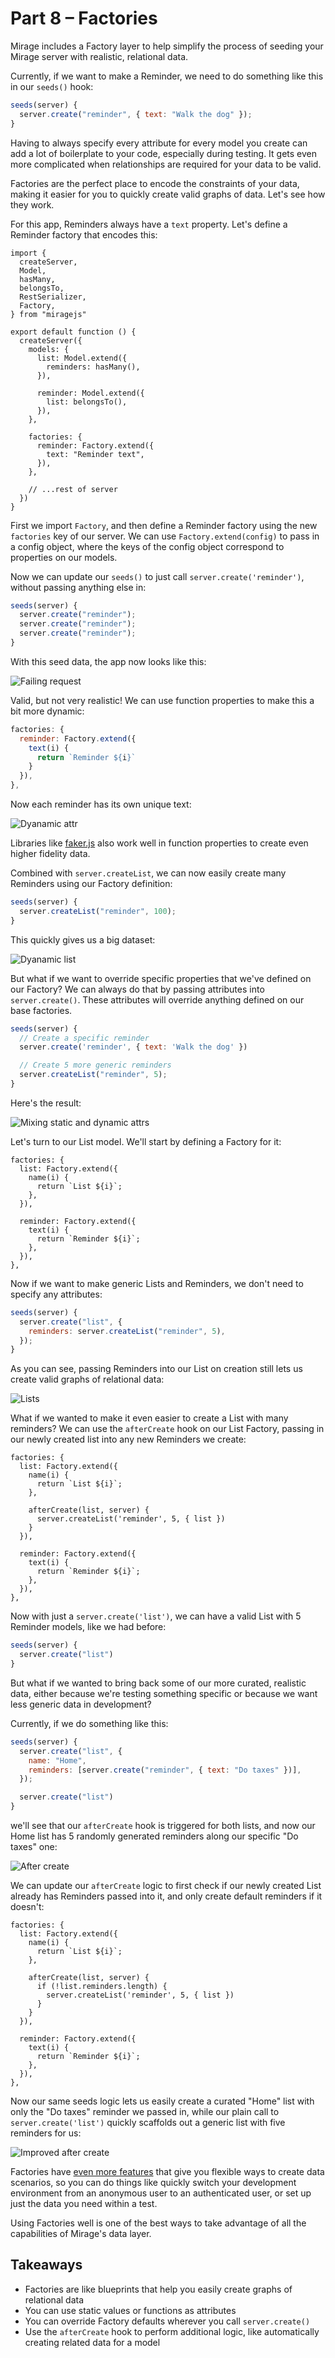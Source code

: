 # Part 8 – Factories

Mirage includes a Factory layer to help simplify the process of seeding your Mirage server with realistic, relational data.

Currently, if we want to make a Reminder, we need to do something like this in our `seeds()` hook:

```js
seeds(server) {
  server.create("reminder", { text: "Walk the dog" });
}
```

Having to always specify every attribute for every model you create can add a lot of boilerplate to your code, especially during testing. It gets even more complicated when relationships are required for your data to be valid.

Factories are the perfect place to encode the constraints of your data, making it easier for you to quickly create valid graphs of data. Let's see how they work.

For this app, Reminders always have a `text` property. Let's define a Reminder factory that encodes this:

```js{7,22-26}
import {
  createServer,
  Model,
  hasMany,
  belongsTo,
  RestSerializer,
  Factory,
} from "miragejs"

export default function () {
  createServer({
    models: {
      list: Model.extend({
        reminders: hasMany(),
      }),

      reminder: Model.extend({
        list: belongsTo(),
      }),
    },

    factories: {
      reminder: Factory.extend({
        text: "Reminder text",
      }),
    },

    // ...rest of server
  })
}
```

First we import `Factory`, and then define a Reminder factory using the new `factories` key of our server. We can use `Factory.extend(config)` to pass in a config object, where the keys of the config object correspond to properties on our models.

Now we can update our `seeds()` to just call `server.create('reminder')`, without passing anything else in:

```js
seeds(server) {
  server.create("reminder");
  server.create("reminder");
  server.create("reminder");
}
```

With this seed data, the app now looks like this:

![Failing request](../../assets/images/tutorial/part-8-static-attrs.png)

Valid, but not very realistic! We can use function properties to make this a bit more dynamic:

```js
factories: {
  reminder: Factory.extend({
    text(i) {
      return `Reminder ${i}`
    }
  }),
},
```

Now each reminder has its own unique text:

![Dyanamic attr](../../assets/images/tutorial/part-8-dynamic-attr.png)

Libraries like [faker.js](https://github.com/marak/Faker.js/) also work well in function properties to create even higher fidelity data.

Combined with `server.createList`, we can now easily create many Reminders using our Factory definition:

```js
seeds(server) {
  server.createList("reminder", 100);
}
```

This quickly gives us a big dataset:

![Dyanamic list](../../assets/images/tutorial/part-8-create-list.png)

But what if we want to override specific properties that we've defined on our Factory? We can always do that by passing attributes into `server.create()`. These attributes will override anything defined on our base factories.

```js
seeds(server) {
  // Create a specific reminder
  server.create('reminder', { text: 'Walk the dog' })

  // Create 5 more generic reminders
  server.createList("reminder", 5);
}
```

Here's the result:

![Mixing static and dynamic attrs](../../assets/images/tutorial/part-8-mix-static-dynamic.png)

Let's turn to our List model. We'll start by defining a Factory for it:

```js{2-6}
factories: {
  list: Factory.extend({
    name(i) {
      return `List ${i}`;
    },
  }),

  reminder: Factory.extend({
    text(i) {
      return `Reminder ${i}`;
    },
  }),
},
```

Now if we want to make generic Lists and Reminders, we don't need to specify any attributes:

```js
seeds(server) {
  server.create("list", {
    reminders: server.createList("reminder", 5),
  });
}
```

As you can see, passing Reminders into our List on creation still lets us create valid graphs of relational data:

![Lists](../../assets/images/tutorial/part-8-lists.png)

What if we wanted to make it even easier to create a List with many reminders? We can use the `afterCreate` hook on our List Factory, passing in our newly created list into any new Reminders we create:

```js{7-9}
factories: {
  list: Factory.extend({
    name(i) {
      return `List ${i}`;
    },

    afterCreate(list, server) {
      server.createList('reminder', 5, { list })
    }
  }),

  reminder: Factory.extend({
    text(i) {
      return `Reminder ${i}`;
    },
  }),
},
```

Now with just a `server.create('list')`, we can have a valid List with 5 Reminder models, like we had before:

```js
seeds(server) {
  server.create("list")
}
```

But what if we wanted to bring back some of our more curated, realistic data, either because we're testing something specific or because we want less generic data in development?

Currently, if we do something like this:

```js
seeds(server) {
  server.create("list", {
    name: "Home",
    reminders: [server.create("reminder", { text: "Do taxes" })],
  });

  server.create("list")
}
```

we'll see that our `afterCreate` hook is triggered for both lists, and now our Home list has 5 randomly generated reminders along our specific "Do taxes" one:

![After create](../../assets/images/tutorial/part-8-after-create.png)

We can update our `afterCreate` logic to first check if our newly created List already has Reminders passed into it, and only create default reminders if it doesn't:

```js{7-11}
factories: {
  list: Factory.extend({
    name(i) {
      return `List ${i}`;
    },

    afterCreate(list, server) {
      if (!list.reminders.length) {
        server.createList('reminder', 5, { list })
      }
    }
  }),

  reminder: Factory.extend({
    text(i) {
      return `Reminder ${i}`;
    },
  }),
},
```

Now our same seeds logic lets us easily create a curated "Home" list with only the "Do taxes" reminder we passed in, while our plain call to `server.create('list')` quickly scaffolds out a generic list with five reminders for us:

![Improved after create](../../assets/images/tutorial/part-8-better-after-create.png)

Factories have [even more features](/docs/main-concepts/factories) that give you flexible ways to create data scenarios, so you can do things like quickly switch your development environment from an anonymous user to an authenticated user, or set up just the data you need within a test.

Using Factories well is one of the best ways to take advantage of all the capabilities of Mirage's data layer.

## Takeaways

- Factories are like blueprints that help you easily create graphs of relational data
- You can use static values or functions as attributes
- You can override Factory defaults wherever you call `server.create()`
- Use the `afterCreate` hook to perform additional logic, like automatically creating related data for a model
